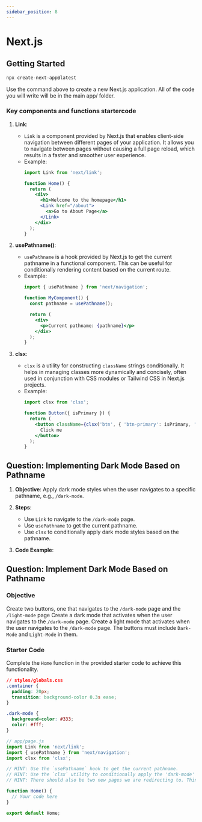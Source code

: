 ```yaml
---
sidebar_position: 8
---
```


# Next.js

## Getting Started 

```txt
npx create-next-app@latest
```

Use the command above to create a new Next.js application. All of the code you will write will be in the main app/ folder.

### Key components and functions startercode
1. **Link**:
   - `Link` is a component provided by Next.js that enables client-side navigation between different pages of your application. It allows you to navigate between pages without causing a full page reload, which results in a faster and smoother user experience.
   - Example:
     ```jsx
     import Link from 'next/link';

     function Home() {
       return (
         <div>
           <h1>Welcome to the homepage</h1>
           <Link href="/about">
             <a>Go to About Page</a>
           </Link>
         </div>
       );
     }
     ```

2. **usePathname()**:
   - `usePathname` is a hook provided by Next.js to get the current pathname in a functional component. This can be useful for conditionally rendering content based on the current route.
   - Example:
     ```jsx
     import { usePathname } from 'next/navigation';

     function MyComponent() {
       const pathname = usePathname();

       return (
         <div>
           <p>Current pathname: {pathname}</p>
         </div>
       );
     }
     ```

3. **clsx**:
   - `clsx` is a utility for constructing `className` strings conditionally. It helps in managing classes more dynamically and concisely, often used in conjunction with CSS modules or Tailwind CSS in Next.js projects.
   - Example:
     ```jsx
     import clsx from 'clsx';

     function Button({ isPrimary }) {
       return (
         <button className={clsx('btn', { 'btn-primary': isPrimary, 'btn-secondary': !isPrimary })}>
           Click me
         </button>
       );
     }
     ```
     
## Question: Implementing Dark Mode Based on Pathname

1. **Objective**: Apply dark mode styles when the user navigates to a specific pathname, e.g., `/dark-mode`.

2. **Steps**:

   - Use `Link` to navigate to the `/dark-mode` page.
   - Use `usePathname` to get the current pathname.
   - Use `clsx` to conditionally apply dark mode styles based on the pathname.

3. **Code Example**:
## Question: Implement Dark Mode Based on Pathname

### Objective
Create two buttons, one that navigates to the `/dark-mode` page and the `/light-mode` page
Create a dark mode that activates when the user navigates to the `/dark-mode` page.
Create a light mode that activates when the user navigates to the `/dark-mode` page.
The buttons must include `Dark-Mode` and `Light-Mode` in them.

### Starter Code
Complete the `Home` function in the provided starter code to achieve this functionality.
```css
// styles/globals.css
.container {
  padding: 20px;
  transition: background-color 0.3s ease;
}

.dark-mode {
  background-color: #333;
  color: #fff;
}
```
```jsx
// app/page.js
import Link from 'next/link';
import { usePathname } from 'next/navigation';
import clsx from 'clsx';

// HINT: Use the `usePathname` hook to get the current pathname.
// HINT: Use the `clsx` utility to conditionally apply the 'dark-mode' class.
// HINT: There should also be two new pages we are redirecting to. Think about how we make more pages within Next.js.

function Home() {
  // Your code here
}

export default Home;
